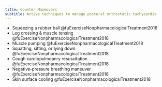 ```yaml
---
title: Counter Maneuvers
subtitle: Active techniques to manage postural orthostatic tachycardia
---
```



- Squeezing a rubber ball @fuExerciseNonpharmacologicalTreatment2018
- Leg crossing & muscle tensing @fuExerciseNonpharmacologicalTreatment2018
- Muscle pumping @fuExerciseNonpharmacologicalTreatment2018
- Squatting, sitting, or lying down @fuExerciseNonpharmacologicalTreatment2018
- Cough cardiopulmoanry resuscitation @fuExerciseNonpharmacologicalTreatment2018
- Negative-pressure breathing maneuver @fuExerciseNonpharmacologicalTreatment2018
- Skin surface cooling @fuExerciseNonpharmacologicalTreatment2018